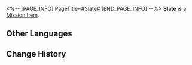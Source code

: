 <%-- [PAGE_INFO]
PageTitle=#Slate#
[END_PAGE_INFO] --%>
{{Item Infobox
|id          = 140552
|image       = Item Slate.png{{subst:void|<!--$UPLOAD:<<SpriteOutput/ItemFigures/190020.png>-<Item Slate.png>-<Item Icons>>-->}}
|type        = Mission Item
|invCategory = Missions
|rarity      = 3
|effect      = 
|description = A slate that is hidden by Possephone within the cushion. Its contents appear to reveal why Hadez acted against her.
}}
'''Slate''' is a [[Mission Item]].

==Other Languages==
{{Other Languages
|en   = Slate
|zhs  = 石板
|zht  = 石板
|ja   = 石板
|ko   = 석판
|es   = Losa
|fr   = Tablette en pierre
|ru   = Плитка
|th   = แผ่นหิน
|vi   = Phiến Đá
|de   = Tafel
|id   = Prasasti
|pt   = Tabuleta
}}

==Change History==
{{Change History|3.0}}